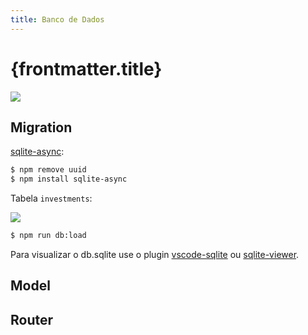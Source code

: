 ```yaml
---
title: Banco de Dados
---
```



# {frontmatter.title}

![](/lp2/imgs/expressjs/db-simple/mvc.png)

<CodeTree src="/codes/expressjs/invest-app-db-simple" githubUrl={true} devContainerUrl={true} />

## Migration

[sqlite-async](https://www.npmjs.com/package/sqlite-async):

```bash
$ npm remove uuid
$ npm install sqlite-async
```

<CodePreview src="/codes/expressjs/invest-app-db-simple/src/database/database.js" />

Tabela `investments`:

![](/lp2/imgs/expressjs/db-simple/database.png)

<CodePreview src="/codes/expressjs/invest-app-db-simple/src/database/migration.js" />

<CodePreview src="/codes/expressjs/invest-app-db-simple/src/database/load.js" />

<CodePreview src="/codes/expressjs/invest-app-db-simple/package.json" highlightLines="7-9" />

```bash
$ npm run db:load
```

Para visualizar o db.sqlite use o plugin [vscode-sqlite](https://marketplace.visualstudio.com/items?itemName=alexcvzz.vscode-sqlite) ou [sqlite-viewer](https://marketplace.visualstudio.com/items?itemName=qwtel.sqlite-viewer).

## Model

<CodePreview src="/codes/expressjs/invest-app-db-simple/src/models/Investment.js" highlightLines="3,8-11,22,27-32,41-44,52,57-62,77,82-87,102,107-110" />

## Router

<CodePreview src="/codes/expressjs/invest-app-db-simple/src/routes.js" highlightLines="13,17,25,32,43,47,55,61,69,72" />
